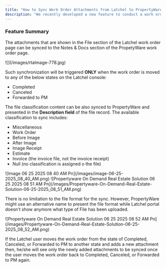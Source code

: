 ```yaml
---
title: "How to Sync Work Order Attachments from Latchel to PropertyWare"
description: "We recently developed a new feature to conduct a work order attachment sync from Latchel to Propertyware! Here's how!"
---
```


### **Feature Summary**

The attachments that are shown in the File section of the Latchel work order page can be synced to the Notes & Docs section of the PropetyWare work order page. 

<Frame>
  ![](/images/rtaImage-778.jpg)
</Frame>

Such synchronization will be triggered **ONLY** when the work order is moved to any of the below states on the Latchel console:

- Completed 
- Canceled
- Forwarded to PM

The file classification content can be also synced to PropertyWare and presented in the **Description field** of the file record. The available classification to sync includes:

- Miscellaneous
- Work Order
- Before Image
- After Image
- Image Receipt
- Estimate
- Invoice (the invoice file, not the invoice receipt)
- Null (no classification is assigned o the file)

<Frame>
  ![Image 06 25 2025 08 40 AM Pn](/images/image-06-25-2025_08_40_AM.png)
</Frame>

<Frame>
  ![Propertyware On Demand Real Estate Solution 06 25 2025 08 51 AM Pn](/images/Propertyware-On-Demand-Real-Estate-Solution-06-25-2025_08_51_AM.png)
</Frame>

There is no limitation to the file format for the sync. However, PropertyWare might use an alternative name to present the file format while Latchel portal doesn't show anymore what type of File has been uploaded.

<Frame>
  ![Propertyware On Demand Real Estate Solution 06 25 2025 08 52 AM Pn](/images/Propertyware-On-Demand-Real-Estate-Solution-06-25-2025_08_52_AM.png)
</Frame>

If the Latchel user moves the work order from the state of Completed, Canceled, or Forwarded to PM to another state and adds a new attachment then, he/she will see only the newly added attachments to be synced once the user moves the work order back to Completed, Canceled, or Forwarded to PM again.